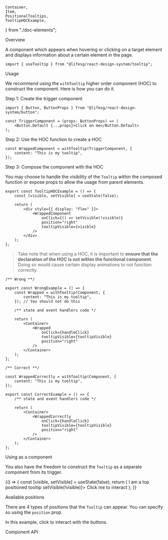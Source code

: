     Container,
    Item,
    PositionalTooltips,
    TooltipHOCExample,
} from "./doc-elements";

<Meta title="Modules/Tooltip" component={Tooltip} />

<Title>Tooltip</Title>

<Secondary>Overview</Secondary>

A component which appears when hovering or clicking on a target element and
displays information about a certain element in the page.

```tsx
import { useTooltip } from "@lifesg/react-design-system/tooltip";
```

<Canvas>
    <Story name="Tooltip">
        <TooltipHOCExample />
    </Story>
</Canvas>

<!-- USAGE -->

<Heading3>Usage</Heading3>

We recommend using the `withTooltip` higher order component (HOC) to construct the component. Here
is how you can do it.

<Heading4>Step 1: Create the trigger component</Heading4>

```tsx
import { Button, ButtonProps } from "@lifesg/react-design-system/button";

const TriggerComponent = (props: ButtonProps) => (
    <Button.Default {...props}>Click on me</Button.Default>
);
```

<Heading4>Step 2: Use the HOC function to create a HOC</Heading4>

```tsx
const WrappedComponent = withTooltip(TriggerComponent, {
    content: "This is my tooltip",
});
```

<Heading4>Step 3: Compose the component with the HOC</Heading4>

You may choose to handle the visibility of the `Tooltip` within the composed function or
expose props to allow the usage from parent elements.

```tsx
export const TooltipHOCExample = () => {
    const [visible, setVisible] = useState(false);

    return (
        <div style={{ display: "flex" }}>
            <WrappedComponent
                onClick={() => setVisible(!visible)}
                position="right"
                tooltipVisible={visible}
            />
        </div>
    );
};
```

> Take note that when using a HOC, it is important to
> **ensure that the declaration of the HOC is not within the functional component**.
> Doing so would cause certain display animations to not function correctly.

```tsx
/** Wrong **/

export const WrongExample = () => {
    const Wrapped = withTooltip(Component, {
        content: "This is my tooltip",
    }); // You should not do this

    /** state and event handlers code */

    return (
        <Container>
            <Wrapped
                onClick={handleClick}
                tooltipVisible={tooltipVisible}
                position="right"
            />
        </Container>
    );
};

/** Correct **/

const WrappedCorrectly = withTooltip(Component, {
    content: "This is my tooltip",
});

export const CorrectExample = () => {
    /** state and event handlers code */

    return (
        <Container>
            <WrappedCorrectly
                onClick={handleClick}
                tooltipVisible={tooltipVisible}
                position="right"
            />
        </Container>
    );
};
```

<!-- USING AS A COMPONENT -->

<Heading3>Using as a component</Heading3>

You also have the freedom to construct the `Tooltip` as a separate component from its trigger.

<Preview>
    <Story name="Using as a component">
        {() => {
            const [visible, setVisible] = useState(false);
            return (
                <Container>
                    <Item>
                        <Tooltip visible={visible} position="top">
                            I am a top positioned tooltip
                        </Tooltip>
                        <Button.Default onClick={() => setVisible(!visible)}>
                            Click me to interact
                        </Button.Default>
                    </Item>
                </Container>
            );
        }}
    </Story>
</Preview>

<!-- POSITIONS -->

<Heading3>Available positions</Heading3>

There are 4 types of positions that the `Tooltip` can appear. You can specify so using the `position` prop.

In this example, click to interact with the buttons.

<Preview>
    <Story name="Available positions">
        <PositionalTooltips />
    </Story>
</Preview>

<Secondary>Component API</Secondary>

<PropsTable />
